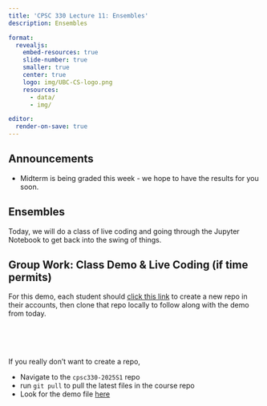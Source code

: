 ```yaml
---
title: 'CPSC 330 Lecture 11: Ensembles'
description: Ensembles

format:
  revealjs:
    embed-resources: true
    slide-number: true
    smaller: true
    center: true
    logo: img/UBC-CS-logo.png
    resources:
      - data/
      - img/  

editor:
  render-on-save: true
---
```


## Announcements 

- Midterm is being graded this week - we hope to have the results for you soon.

## Ensembles

Today, we will do a class of live coding and going through the Jupyter Notebook to get back into the swing of things.

## Group Work: Class Demo & Live Coding (if time permits)

For this demo, each student should [click this link](https://github.com/new?template_name=lecture12_demo&template_owner=ubc-cpsc330) to create a new repo in their accounts, then clone that repo locally to follow along with the demo from today.

<br>
<br>
<br>

If you really don't want to create a repo,

- Navigate to the `cpsc330-2025S1` repo
- run `git pull` to pull the latest files in the course repo
- Look for the demo file [here](https://github.com/orgs/ubc-cpsc330/repositories)